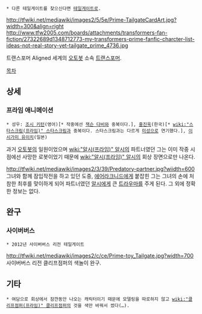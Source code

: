  * 다른 테일게이트를 찾으신다면 [[테일게이트]]로.

http://tfwiki.net/mediawiki/images2/5/5e/Prime-TailgateCardArt.jpg?width=300&align=right
http://www.tfw2005.com/boards/attachments/transformers-fan-fiction/27322689d1348712773-my-transformers-prime-fanfic-charcter-list-ideas-not-real-story-yet-tailgate_prime_4736.jpg

트랜스포머 Aligned 세계의 [[오토봇]] 소속 [[트랜스포머]].

[[목차]]

== 상세 ==
=== 프라임 애니메이션 ===
 * 성우: [[조시 키턴]](영어)[* 작중에선 [[잭슨 다비]]와 중복이다.], [[홍진욱]](한국)[* [[wiki:"스타스크림(프라임)" 스타스크림]]과 중복이다. 스타스크림과는 다르게 [[미성]]으로 연기했다.], [[이시가미 유이치]](일본)

과거 [[오토봇]]의 일원이었으며 [[wiki:"알시(프라임)" 알시]]의 파트너였던 그는 이미 작중 시점에선 사망한 로봇이었기 때문에 [[wiki:"알시(프라임)" 알시]]의 회상 장면으로만 나온다.

http://tfwiki.net/mediawiki/images2/3/39/Predatory-partner.jpg?wiidth=600
그녀와 함께 잠입작전을 하고 있던 도중, [[에어라크니드]]에게 붙잡힌 그는 그녀의 손에 처참한 최후를 맞이하게 되어 파트너였던 [[알시]]에게 큰 [[트라우마]]를 주게 된다. 
그 외에 정확한 정보는 없다.

== 완구 ==
=== 사이버버스 ===
 * 2012년 사이버버스 리전 테일게이트
http://tfwiki.net/mediawiki/images2/c/ce/Prime-toy_Tailgate.jpg?width=700
사이버버스 리전 클리프점퍼의 색놀이 완구.

== 기타 ==
 * 여담으로 회상에서 잠깐동안 나오는 캐릭터이기 때문에 모델링을 따로하지 않고 [[wiki:"클리프점퍼(프라임)" 클리프점퍼]]의 것을 색만 바꿔서 썼다(…).
